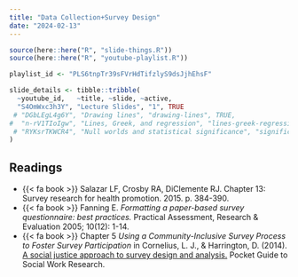```yaml
---
title: "Data Collection+Survey Design"
date: "2024-02-13"
---
```


```r
source(here::here("R", "slide-things.R"))
source(here::here("R", "youtube-playlist.R"))

playlist_id <- "PLS6tnpTr39sFVrHdTifzlyS9dsJjhEhsF"

slide_details <- tibble::tribble(
  ~youtube_id,   ~title, ~slide, ~active,
  "S4OmWxc3h3Y", "Lecture Slides", "1", TRUE
 # "DGbLEgL4g6Y", "Drawing lines", "drawing-lines", TRUE,
#  "n-rV1TIoIgw", "Lines, Greek, and regression", "lines-greek-regression", FALSE,
 # "RYKsrTKWCR4", "Null worlds and statistical significance", "significance", FALSE
)
```

## Readings

- {{< fa book >}} Salazar LF, Crosby RA, DiClemente RJ. Chapter 13: Survey research for health promotion. 2015. p. 384-390.
- {{< fa book >}} Fanning E. *Formatting a paper-based survey questionnaire: best practices.* Practical Assessment, Research & Evaluation 2005; 10(12): 1-14.
- {{< fa book >}} Chapter 5 *Using a Community-Inclusive Survey Process to Foster Survey Participation* in Cornelius, L. J., & Harrington, D. (2014). [A social justice approach to survey design and analysis.](https://books.google.com/books?hl=en&lr=&id=RFtuAwAAQBAJ&oi=fnd&pg=PP1&dq=social+justice+approach+to+survey+design&ots=DdB3oebcUd&sig=lTdyCQLtP0-pzWAaTk8R9H3BVGE) Pocket Guide to Social Work Research. 

